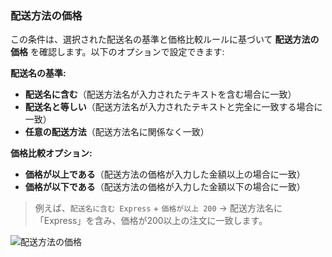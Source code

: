 ### 配送方法の価格

この条件は、選択された配送名の基準と価格比較ルールに基づいて **配送方法の価格** を確認します。以下のオプションで設定できます:

**配送名の基準:**

- **配送名に含む**（配送方法名が入力されたテキストを含む場合に一致）
- **配送名と等しい**（配送方法名が入力されたテキストと完全に一致する場合に一致）
- **任意の配送方法**（配送方法名に関係なく一致）

**価格比較オプション:**

- **価格が以上である**（配送方法の価格が入力した金額以上の場合に一致）
- **価格が以下である**（配送方法の価格が入力した金額以下の場合に一致）

> 例えば、`配送名に含む Express` + `価格が以上 200` → 配送方法名に「Express」を含み、価格が200以上の注文に一致します。

<img
  src="/images/essentials/condition-sets/shipping-method-price.webp"
  alt="配送方法の価格"
/>
